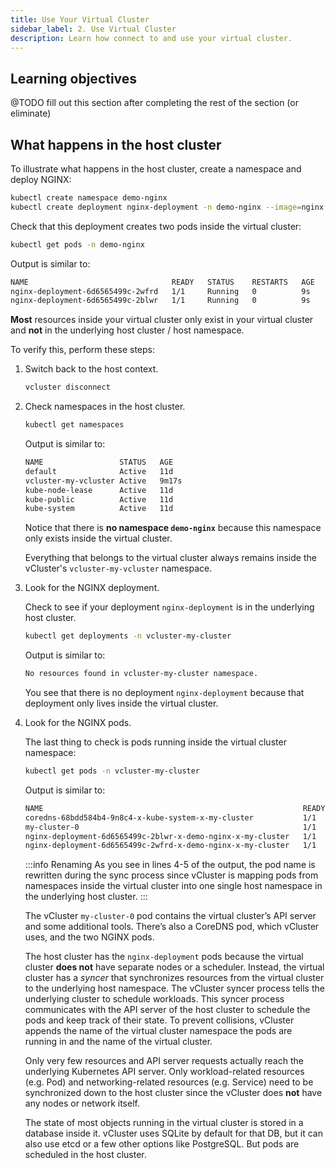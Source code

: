```yaml
---
title: Use Your Virtual Cluster
sidebar_label: 2. Use Virtual Cluster
description: Learn how connect to and use your virtual cluster.
---
```



## Learning objectives

@TODO fill out this section after completing the rest of the section (or eliminate)




## What happens in the host cluster

To illustrate what happens in the host cluster, create a namespace and deploy NGINX:

```bash
kubectl create namespace demo-nginx
kubectl create deployment nginx-deployment -n demo-nginx --image=nginx -r 2
```

Check that this deployment creates two pods inside the virtual cluster:

```bash
kubectl get pods -n demo-nginx
```

Output is similar to:

```bash
NAME                                READY   STATUS    RESTARTS   AGE
nginx-deployment-6d6565499c-2wfrd   1/1     Running   0          9s
nginx-deployment-6d6565499c-2blwr   1/1     Running   0          9s
```

**Most** resources inside your virtual cluster only exist in your virtual cluster and **not** in the underlying host cluster / host namespace.

To verify this, perform these steps:

1. Switch back to the host context.

   ```bash
   vcluster disconnect
   ```

1. Check namespaces in the host cluster.

   ```bash 
   kubectl get namespaces
   ```

   Output is similar to:

   ```bash {3}
   NAME                 STATUS   AGE
   default              Active   11d
   vcluster-my-vcluster Active   9m17s
   kube-node-lease      Active   11d
   kube-public          Active   11d
   kube-system          Active   11d
   ```

   Notice that there is **no namespace `demo-nginx`** because this namespace only exists inside the virtual cluster. 
   
   Everything that belongs to the virtual cluster always remains inside the vCluster's `vcluster-my-vcluster` namespace.

1. Look for the NGINX deployment.

   Check to see if your deployment `nginx-deployment` is in the underlying host cluster.

   ```bash
   kubectl get deployments -n vcluster-my-cluster
   ```

   Output is similar to:

   ```bash
   No resources found in vcluster-my-cluster namespace.
   ```

   You see that there is no deployment `nginx-deployment` because that deployment only lives inside the virtual cluster.

1. Look for the NGINX pods.

   The last thing to check is pods running inside the virtual cluster namespace:

   ```bash
   kubectl get pods -n vcluster-my-cluster
   ```

   Output is similar to:

   ```bash {4-5}
   NAME                                                          READY   STATUS    RESTARTS   AGE
   coredns-68bdd584b4-9n8c4-x-kube-system-x-my-cluster           1/1     Running   0          129m
   my-cluster-0                                                  1/1     Running   0          129m
   nginx-deployment-6d6565499c-2blwr-x-demo-nginx-x-my-cluster   1/1     Running   0          7m25s
   nginx-deployment-6d6565499c-2wfrd-x-demo-nginx-x-my-cluster   1/1     Running   0          7m25s
   ```

   :::info Renaming
   As you see in lines 4-5 of the output, the pod name is rewritten during the sync process since vCluster is mapping pods from namespaces inside the virtual cluster into one single host namespace in the underlying host cluster.
   :::

   The vCluster `my-cluster-0` pod contains the virtual cluster’s API server and some additional tools. There’s also a CoreDNS pod, which vCluster uses, and the two NGINX pods.
   
   The host cluster has the `nginx-deployment` pods because the virtual cluster **does not** have separate nodes or a scheduler. Instead, the virtual cluster has a _syncer_ that synchronizes resources from the virtual cluster to the underlying host namespace.
   The vCluster syncer process tells the underlying cluster to schedule workloads. This syncer process communicates with the API server of the host cluster to schedule the pods and keep track of their state. 
   To prevent collisions, vCluster appends the name of the virtual cluster namespace the pods are running in and the name of the virtual cluster.

   Only very few resources and API server requests actually reach the underlying Kubernetes API server. Only workload-related resources (e.g. Pod) and networking-related resources (e.g. Service) need to be synchronized down to the host cluster since the vCluster does **not** have any nodes or network itself.
  
   The state of most objects running in the virtual cluster is stored in a database inside it. vCluster uses SQLite by default for that DB, but it can also use etcd or a few other options like PostgreSQL. But pods are scheduled in the host cluster.
